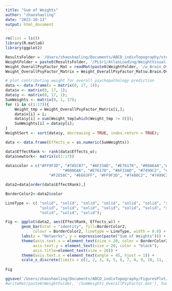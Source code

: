 ---
title: "Sum of Weights"
author: "zhaoshaoling"
date: "2023-10-13"
output: html_document
---

```{r}
rm(list = ls())
library(R.matlab)
library(ggplot2)

ResultsFolder = '/Users/zhaoshaoling/Documents/ABCD_indivTopography/step02_SESprediction/PLS_prediction/covariatesControlled/zaixu/results/atlasLoading';
WeightFolder = paste0(ResultsFolder, '/PLSr1/AtlasLoading/WeightVisualize_OverallPsyFactor_RandomCV');
Weight_OverallPsyFactor_Mat = readMat(paste0(WeightFolder, '/w_Brain_OverallPsyFactor_Matrix.mat'));
Weight_OverallPsyFactor_Matrix = Weight_OverallPsyFactor_Mat$w.Brain.OverallPsyFactor.Matrix;

# plot contributing weight for overall psychopathology prediction
data <- data.frame(x = matrix(0, 17, 1));
data$x <- matrix(0, 17, 1);
data$y <- matrix(0, 17, 1);
SumWeights <- matrix(0, 1, 17);
for (i in c(1:17)){
    Weight_tmp = Weight_OverallPsyFactor_Matrix[i,];
    data$x[i] = i;
    data$y[i] = sum(Weight_tmp[which(Weight_tmp != 0)]);
    SumWeights[i] = data$y[i];
}
WeightSort <- sort(data$y, decreasing = TRUE, index.return = TRUE);

data <- data.frame(Effects_w = as.numeric(SumWeights))

data$EffectRank <- rank(data$Effects_w);
data$newtork<- matrix(c(1:17))
                   
data$color = c("#FF9F3D", "#7A5CB7", "#AF33AD", "#E76178", "#00A64A","#E76178",
                         "#00A64A", "#E76178", "#AF33AD", "#7499C2", "#e47f22",
                   "#F2E58C", "#E663FF", "#FF9F3D", "#7488C2", "#7499C2", "#00A64A");

data2=data[order(data$EffectRank),]

BorderColor2<-data2$color

LineType <- c( "solid", "solid", "solid", "solid", "solid", "solid", "solid", 
               "solid", "solid", "solid", "solid", "solid", "solid", "solid",
               "solid", "solid", "solid");

Fig <- ggplot(data2, aes(EffectRank, Effects_w)) +
       geom_bar(stat = "identity", fill=BorderColor2, 
            colour = BorderColor2, linetype = LineType, width = 0.8) +
       labs(x = "Networks", y = expression(paste("Sum of Weights"))) + theme_classic() + 
       theme(axis.text.x = element_text(size = 20, color = BorderColor2),
            axis.text.y = element_text(size = 20, color = "black"), 
            axis.title=element_text(size = 20)) +
       theme(axis.text.x = element_text(angle = 45, hjust = 1)) +
       scale_x_discrete(limits = c(1, 2, 3, 4, 5, 6, 7, 8, 9, 10, 11, 12, 13, 14, 15, 16, 17),labels = c("15", "16", "12", "11", "9", "10", "8", "13", "17", "14", "2", "1", "7", "5", "3", "4", "6")) ; 
                        
Fig

ggsave('/Users/zhaoshaoling/Documents/ABCD_indivTopography/FiguresPlot/zaixu/Figs/PredictionWeight_Sum_Bar_OverallSES.pdf', width = 17, height = 15, dpi = 600, units = "cm")
#writeMat(paste0(WeightFolder, '/SumWeights_OverallPsyFactor.mat'), SumWeights = SumWeights)

```

